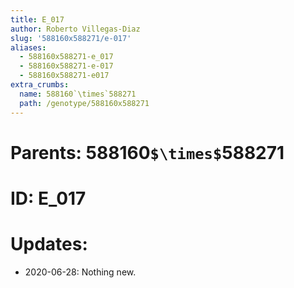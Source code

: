 ```yaml
---
title: E_017
author: Roberto Villegas-Diaz
slug: '588160x588271/e-017'
aliases:
  - 588160x588271-e_017
  - 588160x588271-e-017
  - 588160x588271-e017
extra_crumbs:
  name: 588160`\times`588271
  path: /genotype/588160x588271
---
```


# **Parents**: 588160`$\times$`588271
# **ID**: E_017
# **Updates**: 
 - 2020-06-28: Nothing new.
